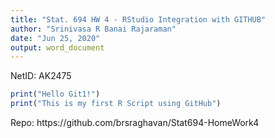```yaml
---
title: "Stat. 694 HW 4 - RStudio Integration with GITHUB"
author: "Srinivasa R Banai Rajaraman"
date: "Jun 25, 2020"
output: word_document
---
```


NetID: AK2475



```r
print("Hello Git1!")
print("This is my first R Script using GitHub")
```

Repo: https://github.com/brsraghavan/Stat694-HomeWork4